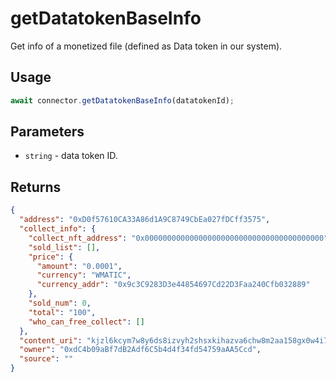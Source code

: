 
# getDatatokenBaseInfo

Get info of a monetized file (defined as Data token in our system).

## Usage

```js
await connector.getDatatokenBaseInfo(datatokenId);
```

## Parameters

- `string` - data token ID.

## Returns

```json
{
  "address": "0xD0f57610CA33A86d1A9C8749CbEa027fDCff3575",
  "collect_info": {
    "collect_nft_address": "0x0000000000000000000000000000000000000000",
    "sold_list": [],
    "price": {
      "amount": "0.0001",
      "currency": "WMATIC",
      "currency_addr": "0x9c3C9283D3e44854697Cd22D3Faa240Cfb032889"
    },
    "sold_num": 0,
    "total": "100",
    "who_can_free_collect": []
  },
  "content_uri": "kjzl6kcym7w8y6ds8izvyh2shsxkihazva6chw8m2aa158gx0w4i71y263uc4v7",
  "owner": "0xdC4b09aBf7dB2Adf6C5b4d4f34fd54759aAA5Ccd",
  "source": ""
}
```
